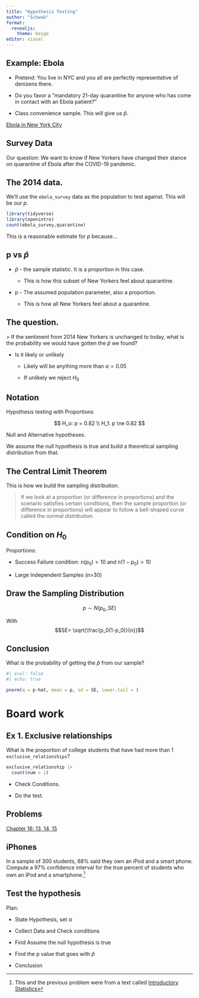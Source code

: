 ```yaml
---
title: "Hypothesis Testing"
author: "Schwab"
format: 
  revealjs:
    theme: beige
editor: visual
---
```


## Example: Ebola

::: incremental
-   Pretend: You live in NYC and you all are perfectly representative of denizens there.

-   Do you favor a "mandatory 21-day quarantine for anyone who has come in contact with an Ebola patient?"

-   Class convenience sample. This will give us $\hat{p}$.
:::

[Ebola in New York City](https://en.wikipedia.org/wiki/Ebola_virus_cases_in_the_United_States)

## Survey Data

Our question: We want to know if New Yorkers have changed their stance on quarantine of Ebola after the COVID-19 pandemic.

## The 2014 data.

We'll use the `ebola_survey` data as the population to test against. This will be our $p$.

```r
library(tidyverse)
library(openintro)
count(ebola_survey,quarantine)
```

This is a reasonable estimate for *p* because...

## p vs $\hat{p}$

::: incremental
-   $\hat{p}$ - the sample statistic. It is a proportion in this case.

    -   This is how this subset of New Yorkers feel about quarantine.

-   p - The assumed population parameter, also a proportion.

    -   This is how all New Yorkers feel about a quarantine.
:::

## The question.

\> If the sentiment from 2014 New Yorkers is unchanged to today, what is the probability we would have gotten the $\hat{p}$ we found?

::: incremental
-   Is it likely or unlikely

    -   Likely will be anything more than $\alpha = 0.05$

    -   If unlikely we reject $H_0$
:::

## Notation

Hypothesis testing with Proportions

$$
H_o: p = 0.82 \\
H_1: p \ne 0.82
$$

Null and Alternative hypotheses.

We assume the null hypothesis is true and build a theoretical sampling distribution from that.

## The Central Limit Theorem

This is how we build the sampling distribution.

> If we look at a proportion (or difference in proportions) and the scenario satisfies certain conditions, then the sample proportion (or difference in proportions) will appear to follow a bell-shaped curve called the *normal distribution*.

## Condition on $H_0$

Proportions:

-   Success Failure condition: $n(p_0) > 10$ and $n(1-p_0) > 10$

-   Large Independent Samples (n\>30)

## Draw the Sampling Distribution

$$ p \sim N(p_0,SE)$$

With $$SE= \sqrt{\frac{p_0(1-p_0)}{n}}$$

## Conclusion

What is the probability of getting the $\hat{p}$ from our sample?

```r
#| eval: false
#| echo: true

pnorm(q = p-hat, mean = p, sd = SE, lower.tail = )
```

# Board work

## Ex 1. Exclusive relationships

What is the proportion of college students that have had more than 1 `exclusive_relationships`?

```r
exclusive_relationship |>
  count(num > 1)

```

-   Check Conditions.

-   Do the test.

## Problems

[Chapter 16: 13, 14, 15](https://openintro-ims.netlify.app/inference-one-prop#chp16-exercises)

## iPhones

In a sample of 300 students, 68% said they own an iPod and a smart phone. Compute a 97% confidence interval for the true percent of students who own an iPod and a smartphone.[^1]

[^1]: This and the previous problem were from a text called [Introductory Statistics](https://openstax.org/books/introductory-statistics/pages/8-3-a-population-proportion)

<!-- ## z-scores you should know: -->

<!-- | CI    | Z-score          | -->

<!-- |-------|------------------| -->

<!-- | 90%   | $z_{0.05}=1.645$ | -->

<!-- | 95%   | $z_{0.025}=1.96$ | -->

<!-- | 99.7% | $z_{0.005}=$     | -->

<!-- : z-scores you should know. -->

<!-- ## You should know: -->

<!-- How to calculate and interpret the theoretical CI for a single proportion and mean. -->

<!-- The difference between the data, sample and bootstrap distributions. -->

<!-- How to make a bootstrap distribution and use it to find a CI. -->

<!-- ## Hypothesis Testing -->

<!-- This is the last topic on exam 2. -->

<!-- Read chapters 16 and 19 before Monday and Wednesday. -->

<!-- ## Hypothesis Testing -->

<!-- In this talk I'll introduce some hypothesis testing for a single mean and proportion. -->

<!-- We'll also do some examples. -->

<!-- # A single Mean -->

<!-- ## Example 1 -->

<!-- Pretend is known that the average time it take a runner to finish a 5k is 35 minutes. -->

<!-- This is the made up average for all 5ks for which there is data. -->

<!-- We can write: -->

<!-- $H_0: \mu = 35$ -->

<!-- Its the status quo. -->

<!-- ## Alternative Hypothesis -->

<!-- I've run the `get_it_dunn_5k` and it is challenging. -->

<!-- I think the average time will be different. -->

<!-- We can write that as: -->

<!-- $H_a: \mu \ne 35$ -->

## Test the hypothesis

Plan:

-   State Hypothesis, set $\alpha$

-   Collect Data and Check conditions

-   Find Assume the null hypothesis is true

-   Find the p value that goes with $\hat{p}$

-   Conclusion

<!-- ## Conditions -->

<!-- In general when using the Central Limit Theorem to make CIs based on the Theoretical Sampling Distribution we want a few things to be true: -->

<!-- For a mean: -->

<!-- -   Large Independent Samples (n\>30) -->

<!-- -   No particularly extreme outliers. -->

<!-- ## Large Independent Sample? -->

<!-- ```{r} -->

<!-- library(openintro) -->

<!-- library(tidyverse) -->

<!-- get_it_dunn_run |> -->

<!--   filter(race == "5k") |> -->

<!--   group_by(race) |> -->

<!--   summarise( n=n()) -->

<!-- ``` -->

<!-- It is large and extremely likely it is independent, so let's assume that. -->

<!-- ## Check outliers and normality? -->

<!-- ```{r} -->

<!-- get_it_dunn_run |> -->

<!--   filter(race == "5k") |> -->

<!--   ggplot(aes(x=run_time_minutes))+ -->

<!--     geom_boxplot() -->

<!-- ``` -->

<!-- One not extreme outlier. This looks ok enough. -->

<!-- ## Make a 95% CI. -->

<!-- Use $z_{0.025} = 1.96$ -->

<!-- ```{r} -->

<!-- library(openintro) -->

<!-- library(tidyverse) -->

<!-- get_it_dunn_run |> -->

<!--   filter(race == "5k") |> -->

<!--   group_by(race) |> -->

<!--   summarise(mean = mean(run_time_minutes), sd= sd(run_time_minutes), n=n()) -->

<!-- ``` -->

<!-- ## Things to note: -->

<!-- Note: we have not proved anything. Recall our three reasons why -->

<!-- $H_0: \mu$ and 𝑥 could be dissimilar: -->

<!-- -   Sample is not representative. -->

<!-- -   Random chance. -->

<!-- -   H_0 is false. -->

<!-- The first option is unlikely because we are responsible statisticians. We -->

<!-- have found that random chance (second option) is very unlikely (our -->

<!-- confidence level is usually high). So it seems that the last option is the -->

<!-- most plausible. -->

<!-- ## Rejection Region -->

<!-- How big is our rejection region? -->

<!-- This is called our significance level. -->

<!-- It is given the notation $\alpha = 0.05$ -->

<!-- ## Otherways to do hypothesis testing. -->

<!-- -   Confidence Intervals -->

<!-- -   p-values (coming next week) -->

<!-- -   critical values -->
